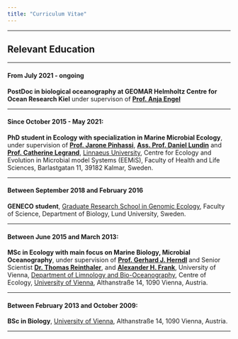 ```yaml
---
title: "Curriculum Vitae"
---
```


---

## **Relevant Education**

---


#### **From July 2021 - ongoing**
**PostDoc in biological oceanography at GEOMAR Helmholtz Centre for Ocean Research Kiel** under supervison of [**Prof. Anja Engel**](https://www.geomar.de/en/aengel)

---


#### **Since October 2015 - May 2021:**

**PhD student in Ecology with specialization in Marine Microbial Ecology**, under supervision of [**Prof. Jarone Pinhassi**](https://lnu.se/en/staff/jarone.pinhassi/), [**Ass. Prof. Daniel Lundin**](https://lnu.se/en/staff/daniel.lundin/) and [**Prof. Catherine Legrand**](https://lnu.se/en/staff/catherine.legrand/), [Linnaeus University](https://lnu.se/en/), Centre for Ecology and Evolution in Microbial model Systems (EEMiS), Faculty of Health and Life Sciences, Barlastgatan 11, 39182 Kalmar, Sweden.

---

#### **Between September 2018 and February 2016**

**GENECO student**, [Graduate Research School in Genomic Ecology](https://www.biology.lu.se/education/phd-studies/graduate-research-school-in-genomic-ecology), Faculty of Science, Department of Biology, Lund University, Sweden.

---

#### **Between June 2015 and March 2013:**

**MSc in Ecology with main focus on Marine Biology, Microbial Oceanography**, under supervision of [**Prof. Gerhard J. Herndl**](https://limbo.univie.ac.at/research/microbial-oceanography/) and Senior Scientist [**Dr. Thomas Reinthaler**](http://www.microbial-oceanography.eu/thomas-reinthaler/), and [**Alexander H. Frank**](https://www.whoi.edu/profile/afrank), University of Vienna, [Department of Limnology and Bio-Oceanography](https://limbo.univie.ac.at), Centre of Ecology, [University of Vienna](https://www.univie.ac.at/en/), Althanstraße 14, 1090 Vienna, Austria.

---

#### **Between February 2013 and October 2009:**

**BSc in Biology**, [University of Vienna](https://www.univie.ac.at/en/), Althanstraße 14, 1090 Vienna, Austria.

---